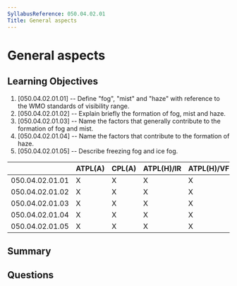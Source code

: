 ```yaml
---
SyllabusReference: 050.04.02.01
Title: General aspects
---
```


# General aspects

## Learning Objectives

1. [050.04.02.01.01] -- Define "fog", "mist" and "haze" with reference to the
   WMO standards of visibility range.
2. [050.04.02.01.02] -- Explain briefly the formation of fog, mist and haze.
3. [050.04.02.01.03] -- Name the factors that generally contribute to the
   formation of fog and mist.
4. [050.04.02.01.04] -- Name the factors that contribute to the formation of
   haze.
5. [050.04.02.01.05] -- Describe freezing fog and ice fog.

|                 | ATPL(A) | CPL(A) | ATPL(H)/IR | ATPL(H)/VFR | CPL(H) | IR  | CBIR(A) |
| --------------- | ------- | ------ | ---------- | ----------- | ------ | --- | ------- |
| 050.04.02.01.01 | X       | X      | X          | X           | X      | X   | X       |
| 050.04.02.01.02 | X       | X      | X          | X           | X      | X   | X       |
| 050.04.02.01.03 | X       | X      | X          | X           | X      | X   | X       |
| 050.04.02.01.04 | X       | X      | X          | X           | X      | X   | X       |
| 050.04.02.01.05 | X       | X      | X          | X           | X      | X   | X       |

## Summary

## Questions
